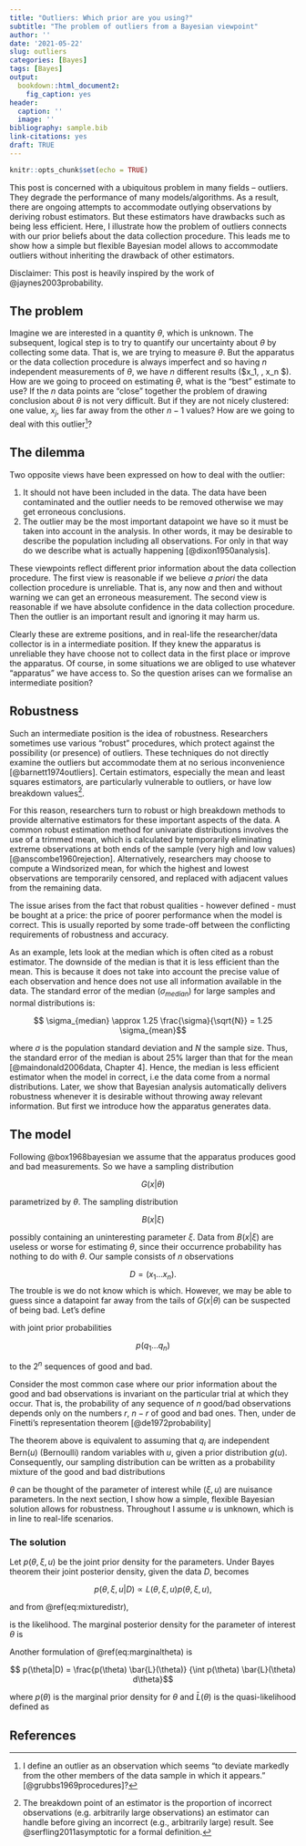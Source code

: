 ```yaml
---
title: "Outliers: Which prior are you using?"
subtitle: "The problem of outliers from a Bayesian viewpoint"
author: ''
date: '2021-05-22'
slug: outliers
categories: [Bayes]
tags: [Bayes]
output: 
  bookdown::html_document2: 
    fig_caption: yes
header:
  caption: ''
  image: ''
bibliography: sample.bib
link-citations: yes
draft: TRUE
---
```


```r
knitr::opts_chunk$set(echo = TRUE)
```

This post is concerned with a ubiquitous problem in many fields -- outliers. They degrade the performance of many models/algorithms. As a result, there are ongoing attempts to accommodate outlying observations by deriving robust estimators. But these estimators have drawbacks such as being less efficient.  Here, I illustrate how the problem of outliers connects with our prior beliefs about the data collection procedure. This leads me to show how a simple but flexible Bayesian model allows to accommodate outliers without inheriting the drawback of other estimators. 

Disclaimer: This post is heavily inspired by the work of @jaynes2003probability.

## The problem
Imagine we are interested in a quantity $\theta$, which is unknown. The subsequent, logical step is to try to quantify our uncertainty about $\theta$ by collecting some data. That is, we are trying to measure $\theta$. But the apparatus or the data collection procedure is always imperfect and so having $n$ independent measurements of $\theta$, we have $n$ different results ($x_1, \dots, x_n $). How are we going to proceed on estimating $\theta$, what is the "best" estimate to use?
If the $n$ data points are "close" together the problem of drawing conclusion about $\theta$ is not very difficult. But if they are not nicely clustered: one value, $x_j$, lies far away from the other $n-1$ values? How are we going to deal with this outlier[^1]?

[^1]:I define an outlier as an observation which seems "to deviate markedly from the other members of the data sample in which it appears." [@grubbs1969procedures]?


## The dilemma
Two opposite views have been expressed on how to deal with the outlier:

1. It should not have been included in the data. The data have been contaminated and the outlier needs to be removed otherwise we may get erroneous conclusions. 
2.  The outlier may be the most important datapoint we have so it must be taken into account in the analysis. In other words, it may be desirable to describe the population including all observations. For only in that way do we describe what is actually happening [@dixon1950analysis].

These viewpoints reflect different prior information about the data collection procedure. The first view is reasonable if we believe *a priori* the data collection procedure is unreliable. That is, any now and then and without warning we can get an erroneous measurement. The second view is reasonable if we have absolute confidence in the data collection procedure. Then the outlier is an important result and ignoring it may harm us.  

Clearly these are extreme positions, and in real-life the researcher/data collector is in a intermediate position. If they knew the apparatus is unreliable they have choose not to collect data in the first place or improve the apparatus. Of course, in some situations we are obliged to use whatever "apparatus" we have access to. So the question arises can we formalise an intermediate position? 

## Robustness
Such an intermediate position is the idea of robustness. Researchers sometimes use various "robust" procedures, which protect against the possibility (or presence) of outliers. These techniques do not directly examine the outliers but accommodate them at no serious inconvenience [@barnett1974outliers]. Certain estimators, especially the mean and least squares estimators, are particularly vulnerable to outliers, or have low breakdown values[^2].

[^2]: The breakdown point of an estimator is the proportion of incorrect observations (e.g. arbitrarily large observations) an estimator can handle before giving an incorrect (e.g., arbitrarily large) result. See @serfling2011asymptotic for a formal definition.

For this reason, researchers turn to robust or high breakdown methods to provide alternative estimators for these important aspects of the data. A common robust estimation method for univariate distributions involves the use of a trimmed mean, which is calculated by temporarily eliminating extreme observations at both ends of the sample (very high and low values) [@anscombe1960rejection]. Alternatively, researchers may choose to compute a Windsorized mean, for which the highest and lowest observations are temporarily censored, and replaced with adjacent values from the remaining data. 

The issue arises from the fact that robust qualities - however defined - must
be bought at a price: the price of poorer performance when the model is correct. This is usually reported by some trade-off between the conflicting requirements of robustness and accuracy. 

As an example, lets look at the median which is often cited as a robust estimator. The downside of the median is that it is less efficient than the mean. This is because it does not take into account the precise value of each observation and hence does not use all information available in the data. The standard error of the median ($\sigma_{median}$) for large samples and normal distributions is:

$$ \sigma_{median} \approx 1.25 \frac{\sigma}{\sqrt{N}} = 1.25 \sigma_{mean}$$

where $\sigma$ is the population standard deviation and $N$ the sample size.
Thus, the standard error of the median is about $25\%$ larger than that for the mean [@maindonald2006data, Chapter 4]. Hence, the median is less efficient estimator when the model in correct, i.e the data come from a normal distributions. Later, we show that Bayesian analysis automatically delivers robustness whenever it is desirable without throwing away relevant information. But first we introduce how the apparatus generates data. 

## The model
Following @box1968bayesian we assume that the apparatus produces good and bad measurements. So we have a \enquote{good} sampling distribution 

$$G(x|\theta)$$

parametrized by $\theta$. The \enquote{bad} sampling distribution 

$$B(x|\xi)$$

possibly containing an uninteresting parameter $\xi$. Data from $B(x|\xi)$ are useless or worse for estimating $\theta$, since their occurrence probability has nothing to do with $\theta$. Our sample consists of $n$ observations 

$$D = (x_1 \dots x_n).$$
The trouble is we do not know which is which. However, we may be able to guess since a datapoint far away from the tails of $G(x|\theta)$ can be suspected of being bad. Let's define 

\begin{equation}
       q_i = 
        \begin{cases}
            1 & \text{if the ith datapoint is good} \\
            0 & \text{if it is bad,}
        \end{cases} 
\end{equation}
    
with joint prior probabilities 

$$p(q_1 \dots q_n)$$

to the $2^n$ sequences of good and bad.

Consider the most common case where our prior information about the good and bad observations is invariant on the particular trial at which they occur. That is, the probability of any sequence of $n$ good/bad observations depends only on the numbers $r$, $n-r$ of good and bad ones. Then, under de Finetti's representation theorem [@de1972probability]

\begin{equation}
p(q_1 \dots q_n) = \int_{0}^{1} u^r (1-u)^{n-r} dg(u).
(\#eq:de_finetti)
\end{equation}

The theorem above is equivalent to assuming that $q_i$ are independent Bern($u$) (Bernoulli) random variables with $u$, given a prior distribution $g(u)$. Consequently, our sampling distribution can be written as a probability mixture of the good and bad distributions

\begin{equation}
p(x|\theta,\xi,u) = u G(x|\theta) + (1-u) B(x|\xi). 
(\#eq:mixturedistr)
\end{equation}

$\theta$ can be thought of the parameter of interest while ($\xi,u$) are nuisance parameters. 
In the next section, I show how a simple, flexible Bayesian solution allows for robustness. Throughout I assume $u$ is unknown, which is in line to real-life scenarios. 


### The solution
Let $p(\theta,\xi,u)$ be the joint prior density for the parameters. Under Bayes theorem their joint posterior density, given the data $D$, becomes 

$$p(\theta,\xi,u|D) \propto L(\theta,\xi,u) p(\theta,\xi,u),$$

and from \@ref(eq:mixturedistr),

\begin{equation}
L(\theta,\xi,u) = \prod_{i=1}^{n} \Big[ u G(x|\theta) + (1-u) B(x|\xi) \Big]
\label{jointlikelihood}
\end{equation}

is the likelihood. The marginal posterior density for the parameter of interest $\theta$ is

\begin{equation}
p(\theta|D) = \int \int p(\theta,\xi,u|D) d\xi du.
(\#eq:marginaltheta)
\end{equation}

Another formulation of \@ref(eq:marginaltheta) is

$$ p(\theta|D) = \frac{p(\theta) \bar{L}(\theta)} {\int p(\theta) \bar{L}(\theta) d\theta}$$

where $p(\theta)$ is the marginal prior density for $\theta$ and $\bar{L}(\theta)$ is the quasi-likelihood defined as 




## References
